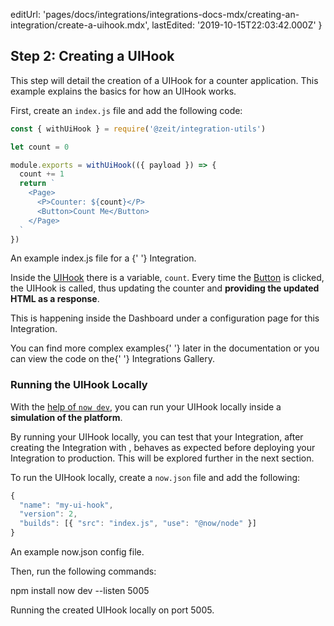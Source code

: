
  editUrl:
    'pages/docs/integrations/integrations-docs-mdx/creating-an-integration/create-a-uihook.mdx',
  lastEdited: '2019-10-15T22:03:42.000Z'
}

## Step 2: Creating a UIHook

This step will detail the creation of a UIHook for a counter application. This example explains the basics for how an UIHook works.

First, create an `index.js` file and add the following code:

```js
const { withUiHook } = require('@zeit/integration-utils')

let count = 0

module.exports = withUiHook(({ payload }) => {
  count += 1
  return `
    <Page>
      <P>Counter: ${count}</P>
      <Button>Count Me</Button>
    </Page>
  `
})
```

<Caption>
  An example <InlineCode>index.js</InlineCode> file for a <OrgName />{' '}
  Integration.
</Caption>

Inside the [UIHook](/docs/integrations#understanding-uihooks) there is a variable, `count`. Every time the [Button](#component-catalog/action-components/button) is clicked, the UIHook is called, thus updating the counter and **providing the updated HTML as a response**.

This is happening inside the <OrgName /> Dashboard under a configuration page for this Integration.

<Note>
  You can find more complex examples{' '}
  <Link href="/docs/integrations#examples/">later in the documentation</Link> or
  you can view the code on the{' '}
  <Link href="https://github.com/zeit/integrations">Integrations Gallery</Link>.
</Note>

### Running the UIHook Locally

With the [help of `now dev`](/docs/v2/development/basics), you can run your UIHook locally inside a **simulation of the <ProductName /> platform**.

By running your UIHook locally, you can test that your Integration, after creating the Integration with <OrgName />, behaves as expected before deploying your Integration to production. This will be explored further in the next section.

To run the UIHook locally, create a `now.json` file and add the following:

```js
{
  "name": "my-ui-hook",
  "version": 2,
  "builds": [{ "src": "index.js", "use": "@now/node" }]
}
```

<Caption>
  An example <InlineCode>now.json</InlineCode> config file.
</Caption>

Then, run the following commands:

<TerminalInput>npm install</TerminalInput>
<TerminalInput>now dev --listen 5005</TerminalInput>
<Caption>Running the created UIHook locally on port 5005.</Caption>
